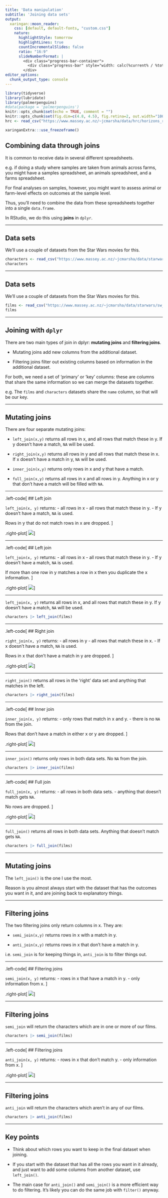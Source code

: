 ```yaml
---
title: 'Data manipulation'
subtitle: 'Joining data sets'
output:
  xaringan::moon_reader:
    css: [default, default-fonts, "custom.css"]
    nature:
      highlightStyle: tomorrow
      highlightLines: true
      countIncrementalSlides: false
      ratio: "16:9"
      slideNumberFormat: |
        <div class="progress-bar-container">
          <div class="progress-bar" style="width: calc(%current% / %total% * 100%);" />
        </div>
editor_options:
  chunk_output_type: console
---
```


```r
library(tidyverse)
library(lubridate)
library(palmerpenguins)
#data(package = 'palmerpenguins')
knitr::opts_chunk$set(echo = TRUE, comment = "")
knitr::opts_chunk$set(fig.dim=c(4.8, 4.5), fig.retina=2, out.width="100%")
hrc <- read_csv("https://www.massey.ac.nz/~jcmarsha/data/hrc/horizons_river_ecoli.csv")

xaringanExtra:::use_freezeframe()
```

## Combining data through joins

It is common to receive data in several different spreadsheets.

e.g. if doing a study where samples are taken from animals across farms, you might have a samples spreadsheet, an animals spreadsheet, and a farms spreadsheet.

For final analyses on samples, however, you might want to assess animal or farm-level effects on outcomes at the sample level.

Thus, you'll need to combine the data from these spreadsheets together into a single `data.frame`.

In RStudio, we do this using **joins** in `dplyr`.

---

## Data sets

We'll use a couple of datasets from the Star Wars movies for this.

```r
characters <- read_csv("https://www.massey.ac.nz/~jcmarsha/data/starwars/sw_characters.csv")
characters
```

---

## Data sets

We'll use a couple of datasets from the Star Wars movies for this.

```r
films <- read_csv("https://www.massey.ac.nz/~jcmarsha/data/starwars/sw_films.csv")
films
```

---

## Joining with `dplyr`

There are two main types of join in dplyr: **mutating joins** and **filtering joins**.

- Mutating joins add new columns from the additional dataset.

- Filtering joins filter out existing columns based on information in the additional dataset.

For both, we need a set of 'primary' or 'key' columns: these are columns that share the same
information so we can merge the datasets together.

e.g. The `films` and `characters` datasets share the `name` column, so that will be our key.

---

## Mutating joins

There are four separate mutating joins:

- `left_join(x,y)` returns all rows in x, and all rows that match these in y. If y doesn't have a match, `NA` will be used.

- `right_join(x,y)` returns all rows in y and all rows that match these in x. If x doesn't have a match in y, `NA` will be used.

- `inner_join(x,y)` returns only rows in x and y that have a match.

- `full_join(x,y)` returns all rows in x and all rows in y. Anything in x or y that don't have a match will be filled with `NA`.

---

.left-code[
## Left join

`left_join(x, y)` returns:
- all rows in x
- all rows that match these in y.
- If y doesn't have a match, `NA` is used.

Rows in y that do not match rows in x are dropped.
]

.right-plot[
![](graphics/dplyr_joins/left-join.gif)
]

---

.left-code[
## Left join

`left_join(x, y)` returns:
- all rows in x
- all rows that match these in y.
- If y doesn't have a match, `NA` is used.

If more than one row in y matches a row in x then you duplicate the x information.
]

.right-plot[
![](graphics/dplyr_joins/left-join-extra.gif)
]

---

`left_join(x, y)` returns all rows in x, and all rows that match these in y. If y doesn't have a match, `NA` will be used.

```r
characters |> left_join(films)
```

---

.left-code[
## Right join

`right_join(x, y)` returns:
 - all rows in y
 - all rows that match these in x.
 - If x doesn't have a match, `NA` is used.

Rows in x that don't have a match in y are dropped.
]

.right-plot[
![](graphics/dplyr_joins/right-join.gif)
]

---

`right_join()` returns all rows in the 'right' data set and anything that matches in the left.

```r
characters |> right_join(films)
```

---

.left-code[
## Inner join

`inner_join(x, y)` returns:
 - only rows that match in x and y.
 - there is no `NA` from the join.

Rows that don't have a match in either x or y are dropped.
]

.right-plot[
![](graphics/dplyr_joins/inner-join.gif)
]

---

`inner_join()` returns only rows in both data sets. No `NA` from the join.

```r
characters |> inner_join(films)
```

---

.left-code[
## Full join

`full_join(x, y)` returns:
 - all rows in both data sets.
 - anything that doesn't match gets `NA`.

No rows are dropped.
]

.right-plot[
![](graphics/dplyr_joins/full-join.gif)
]

---

`full_join()` returns all rows in both data sets. Anything that doesn't match gets `NA`.

```r
characters |> full_join(films)
```

---

## Mutating joins

The `left_join()` is the one I use the most.

Reason is you almost always start with the dataset that has the outcomes you want
in it, and are joining back to explanatory things.

---

## Filtering joins

The two filtering joins only return columns in x. They are:

- `semi_join(x,y)` returns rows in x with a match in y.

- `anti_join(x,y)` returns rows in x that don't have a match in y.

i.e. `semi_join` is for keeping things in, `anti_join` is to filter things out.

---

.left-code[
## Filtering joins

`semi_join(x, y)` returns:
 - rows in x that have a match in y.
 - only information from x.
]

.right-plot[
![](graphics/dplyr_joins/semi-join.gif)
]

---

## Filtering joins

`semi_join` will return the characters which are in one or more of our films.

```r
characters |> semi_join(films)
```

---

.left-code[
## Filtering joins

`anti_join(x, y)` returns:
 - rows in x that don't match y.
 - only information from x.
]

.right-plot[
![](graphics/dplyr_joins/anti-join.gif)
]

---

## Filtering joins

`anti_join` will return the characters which aren't in any of our films.

```r
characters |> anti_join(films)
```

---

## Key points

- Think about which rows you want to keep in the final dataset when joining.

- If you start with the dataset that has all the rows you want in it already, and just want to add some columns from another dataset, use `left_join()`.

- The main case for `anti_join()` and `semi_join()` is a more efficient way to do filtering. It's likely you can do the same job with `filter()` anyway.

